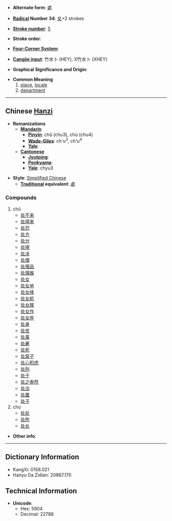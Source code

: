 * '''Alternate form''': [[處]]

* '''[[Wiktionary:Chinese radical index| Radical]] Number 34''': [[Wiktionary:Chinese radical index 夂|夂]]+2 strokes

* '''[[Wiktionary:Chinese total strokes index|Stroke number]]''': [[Wiktionary:Chinese total strokes index 5|5]]

* '''Stroke order''': 

* '''[[Wiktionary:Chinese four corner index|Four-Corner System]]''': 

* '''[[Wiktionary:Chinese Cangjie index|Cangjie input]]''': 竹水卜 (HEY), X竹水卜 (XHEY)

* '''Graphical Significance and Origin''': 

* '''Common Meaning'''
*# [[place]], [[locale]]
*# [[department]]

----

== Chinese [[Hanzi]] ==

* '''Romanizations'''
** '''[[Mandarin]]'''
*** '''[[Pinyin]]''': chǔ (chu3), chù (chu4)
*** '''[[Wade-Giles]]''': ch'u<sup>3</sup>, ch'u<sup>4</sup>
*** '''[[Yale]]''': 
** '''[[Cantonese]]'''
*** '''[[Jyutping]]''':
*** '''[[Penkyamp]]''': 
*** '''[[Yale]]''': chyu3

* '''Style''': [[Simplified Chinese]] 
** '''[[Traditional Chinese|Traditional]] equivalent''': [[處]]

===Compounds===
#chǔ
#*[[处不来]]
#*[[处得来]]
#*[[处罚]]
#*[[处方]]
#*[[处分]]
#*[[处境]]
#*[[处决]]
#*[[处理]]
#*[[处理品]]
#*[[处理器]]
#*[[处女]]
#*[[处女地]]
#*[[处女峰]]
#*[[处女航]]
#*[[处女膜]]
#*[[处女作]]
#*[[处女座]]
#*[[处身]]
#*[[处世]]
#*[[处事]]
#*[[处暑]]
#*[[处死]]
#*[[处窝子]]
#*[[处心积虑]]
#*[[处刑]]
#*[[处于]]
#*[[处之泰然]]
#*[[处治]]
#*[[处置]]
#*[[处子]]
#chù
#*[[处处]]
#*[[处所]]
#*[[处长]]

* '''Other info''': 

----

== Dictionary Information ==

* KangXi: 0158.021
* Hanyu Da Zidian: 20867.170

== Technical Information ==

* '''Unicode''':
** Hex: 5904
** Decimal: 22788